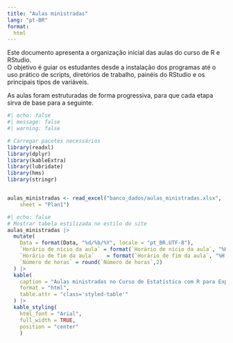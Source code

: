 ```yaml
---
title: "Aulas ministradas"
lang: "pt-BR"
format:
  html
---
```


<!-- ::: {#hero-heading} -->
Este documento apresenta a organização inicial das aulas do curso de R e RStudio.\
O objetivo é guiar os estudantes desde a instalação dos programas até o uso prático de scripts, diretórios de trabalho, painéis do RStudio e os principais tipos de variáveis.

As aulas foram estruturadas de forma progressiva, para que cada etapa sirva de base para a seguinte.

```r
#| echo: false
#| message: false
#| warning: false

# Carregar pacotes necessários
library(readxl)
library(dplyr)
library(kableExtra)
library(lubridate)
library(hms)
library(stringr)


aulas_ministradas <- read_excel("banco_dados/aulas_ministradas.xlsx", 
    sheet = "Plan1")

```


```r
#| echo: false
# Mostrar tabela estilizada no estilo do site
aulas_ministradas |>
  mutate(
    Data = format(Data, "%d/%b/%Y", locale = "pt_BR.UTF-8"),
    `Horário de nício da aula` = format(`Horário de nício da aula`, "%H:%M"),
    `Horário de fim da aula`    = format(`Horário de fim da aula`, "%H:%M"),
    `Número de horas` = round(`Número de horas`,2)
  ) |> 
  kable(
    caption = "Aulas ministradas no Curso de Estatística com R para Experimentação Agrícola.",
    format = "html",
    table.attr = "class='styled-table'"
  ) |> 
  kable_styling(
    html_font = "Arial",
    full_width = TRUE,
    position = "center"
    )

```


